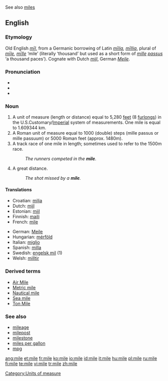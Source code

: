 See also [[miles]]
==English==

===Etymology===
Old English ''[[mil#Old English|mīl]]'', from a Germanic borrowing of Latin ''[[milia|mīlia]], [[millia|mīllia]]'', plural of ''[[mile#Latin|mīle]], [[mille|mīlle]]'' ‘mile’ (literally ‘thousand’ but used as a short form of ''[[mille]] [[passus]]'' ‘a thousand paces’).  Cognate with Dutch ''[[mijl]]'', German ''[[Meile]]''.

===Pronunciation===
*{{IPA|/maɪl/}}
*{{audio|en-us-mile.ogg|Audio (US)}}
*{{rhymes|aɪl}}

===Noun===
{{en-noun}}

# A unit of measure (length or distance) equal to 5,280 [[feet]] (8 [[furlong]]s) in the U.S.Customary/[[Imperial]] system of measurements. One mile is equal to 1.609344 km.
# A Roman unit of measure equal to 1000 (double) steps (mille passus or mille passuum) or 5000 Roman feet (approx. 1480m).
# A track race of one mile in length; sometimes used to refer to the 1500m race.
#:''The runners competed in the '''mile'''.''
#  {{slang}} A great distance.
#:''The shot missed by a '''mile'''.''

====Translations====
{{top}}
*Croatian: [[milja]] {{f}}
*Dutch: [[mijl]] {{m}}
*Estonian: [[miil]]
*Finnish: [[maili]]
*French: [[mile]] {{m}}
{{mid}}
*German: [[Meile]] {{f}}
*Hungarian: [[mérföld]]
*Italian: [[miglio]] {{m}}
*Spanish: [[milla]] {{f}}
*Swedish: [[engelsk mil]] {{c}} (1)
*Welsh: [[milltir]]
{{bottom}}

===Derived terms===
{{top}}
*[[Air Mile]]
*[[Metric mile]]
*[[Nautical mile]]
*[[Sea mile]]
*[[Ton Mile]]
{{bottom}}

===See also===
{{top}}
*[[mileage]]
*[[milepost]]
*[[milestone]]
*[[miles per gallon]]
*[[mpg]]
{{bottom}}

[[Category:Units of measure]]

[[ang:mile]]
[[et:mile]]
[[fr:mile]]
[[ko:mile]]
[[io:mile]]
[[id:mile]]
[[it:mile]]
[[hu:mile]]
[[pl:mile]]
[[ru:mile]]
[[fi:mile]]
[[te:mile]]
[[vi:mile]]
[[tr:mile]]
[[zh:mile]]